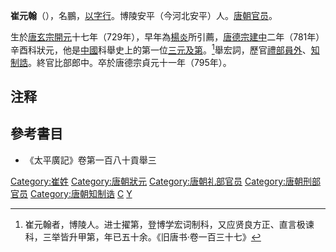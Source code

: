 '''崔元翰'''（{{bd|729年||795年||catIdx=C}}），名鵬，[[以字行|以字行]]。博陵安平（今河北安平）人。[[唐朝|唐朝]][[官员|官员]]。

生於[[唐玄宗|唐玄宗]][[開元|開元]]十七年（729年），早年為[[楊炎|楊炎]]所引薦，[[唐德宗|唐德宗]][[建中_(唐朝)|建中]]二年（781年）辛酉科狀元，他是[[中國|中國]]科舉史上的第一位[[三元及第|三元及第]]。<ref>崔元翰者，博陵人。进士擢第，登博学宏词制科，又应贤良方正、直言极谏科，三举皆升甲第，年已五十余。《旧唐书·卷一百三十七》</ref>舉宏詞，歷官[[禮部|禮部]][[礼部员外郎|員外]]、[[知制誥|知制誥]]。終官比部郎中。卒於唐德宗貞元十一年（795年）。



[[Category:崔姓|Category:崔姓]]

== 注释 ==
<div class>
<references/>
</div>
==參考書目==
* 《太平廣記》卷第一百八十貢舉三

{{DEFAULTSORT:C}}
[[Category:唐朝狀元|Category:唐朝狀元]]
[[Category:唐朝礼部官员|Category:唐朝礼部官员]]
[[Category:唐朝刑部官员|Category:唐朝刑部官员]]
[[Category:唐朝知制诰|Category:唐朝知制诰]]
[[Category:河北狀元|C]]
[[Category:博陵崔氏|Y]]